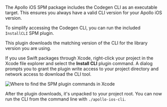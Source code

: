 The Apollo iOS SPM package includes the Codegen CLI as an executable target. This ensures you always have a valid CLI version for your Apollo iOS version.

To simplify accessing the Codegen CLI, you can run the included `InstallCLI` SPM plugin.

This plugin downloads the matching version of the CLI for the library version you are using.

If you use Swift packages through Xcode, right-click your project in the Xcode file explorer and select the **Install CLI** plugin command. A dialog prompts you to grant the plugin write access to your project directory and network access to download the CLI tool.

<img class="screenshot" src="@/source/screenshot/apollo-xcode-plugin.png" alt="Where to find the SPM plugin commands in Xcode" />

After the plugin downloads, it's unpacked to your project root. You can now run the CLI from the command line with `./apollo-ios-cli`.
